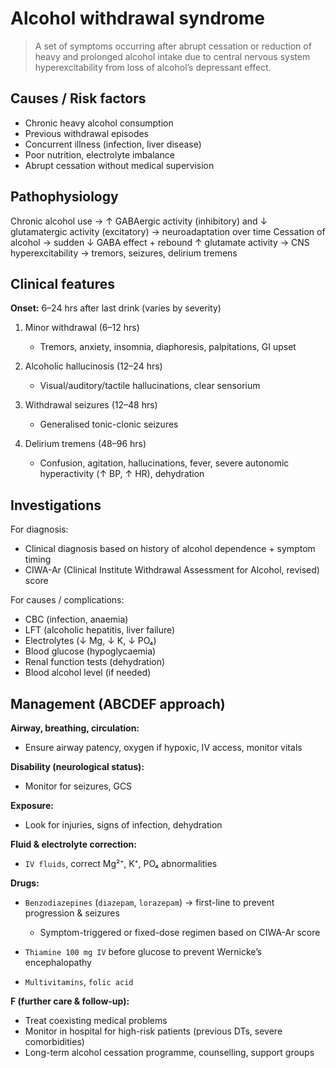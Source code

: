 # Alcohol withdrawal syndrome

> A set of symptoms occurring after abrupt cessation or reduction of heavy and prolonged alcohol intake due to central nervous system hyperexcitability from loss of alcohol’s depressant effect.

## Causes / Risk factors

- Chronic heavy alcohol consumption
- Previous withdrawal episodes
- Concurrent illness (infection, liver disease)
- Poor nutrition, electrolyte imbalance
- Abrupt cessation without medical supervision

## Pathophysiology

Chronic alcohol use → ↑ GABAergic activity (inhibitory) and ↓ glutamatergic activity (excitatory) → neuroadaptation over time
Cessation of alcohol → sudden ↓ GABA effect + rebound ↑ glutamate activity → CNS hyperexcitability → tremors, seizures, delirium tremens

## Clinical features

**Onset:** 6–24 hrs after last drink (varies by severity)

1. Minor withdrawal (6–12 hrs)

   - Tremors, anxiety, insomnia, diaphoresis, palpitations, GI upset

2. Alcoholic hallucinosis (12–24 hrs)

   - Visual/auditory/tactile hallucinations, clear sensorium

3. Withdrawal seizures (12–48 hrs)

   - Generalised tonic-clonic seizures

4. Delirium tremens (48–96 hrs)

   - Confusion, agitation, hallucinations, fever, severe autonomic hyperactivity (↑ BP, ↑ HR), dehydration

## Investigations

For diagnosis:

- Clinical diagnosis based on history of alcohol dependence + symptom timing
- CIWA-Ar (Clinical Institute Withdrawal Assessment for Alcohol, revised) score

For causes / complications:

- CBC (infection, anaemia)
- LFT (alcoholic hepatitis, liver failure)
- Electrolytes (↓ Mg, ↓ K, ↓ PO₄)
- Blood glucose (hypoglycaemia)
- Renal function tests (dehydration)
- Blood alcohol level (if needed)

## Management (ABCDEF approach)

**Airway, breathing, circulation:**

- Ensure airway patency, oxygen if hypoxic, IV access, monitor vitals

**Disability (neurological status):**

- Monitor for seizures, GCS

**Exposure:**

- Look for injuries, signs of infection, dehydration

**Fluid & electrolyte correction:**

- `IV fluids`, correct Mg²⁺, K⁺, PO₄ abnormalities

**Drugs:**

- `Benzodiazepines` (`diazepam`, `lorazepam`) → first-line to prevent progression & seizures

  - Symptom-triggered or fixed-dose regimen based on CIWA-Ar score

- `Thiamine 100 mg IV` before glucose to prevent Wernicke’s encephalopathy
- `Multivitamins`, `folic acid`

**F (further care & follow-up):**

- Treat coexisting medical problems
- Monitor in hospital for high-risk patients (previous DTs, severe comorbidities)
- Long-term alcohol cessation programme, counselling, support groups
